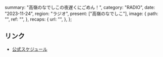   summary: "高嶺のなでしこの夜遅くにごめん！",
  category: "RADIO",
  date: "2023-11-24",
  region: "ラジオ",
  present: ["高嶺のなでしこ"],
  image: {
    path: "",
    ref: "",
  },
  recaps: {
    url: "",
  },
};

## リンク

- [公式スケジュール](https://takanenonadeshiko.jp/?p=1009)
